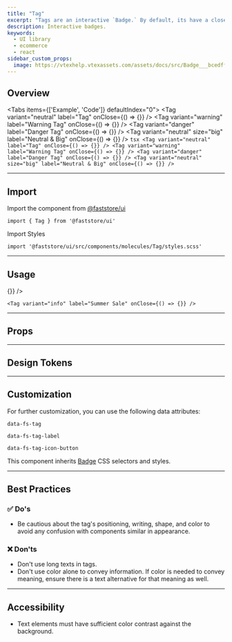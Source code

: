 ```yaml
---
title: "Tag"
excerpt: "Tags are an interactive `Badge.` By default, its have a close button."
description: Interactive badges.
keywords:
  - UI library
  - ecommerce
  - react
sidebar_custom_props:
  image: https://vtexhelp.vtexassets.com/assets/docs/src/Badge___bcedffeb307527c1606be224a7fb5ac1.png
---
```




## Overview

<Tabs items={['Example', 'Code']} defaultIndex="0">
  <Tab>
    <OverviewSection>
      <Tag variant="neutral" label="Tag" onClose={() => {}} />
      <Tag variant="warning" label="Warning Tag" onClose={() => {}} />
      <Tag variant="danger" label="Danger Tag" onClose={() => {}} />
      <Tag
        variant="neutral"
        size="big"
        label="Neutral & Big"
        onClose={() => {}}
      />
    </OverviewSection>
  </Tab>
  <Tab>
    ```tsx
    <Tag variant="neutral" label="Tag" onClose={() => {}} />
    <Tag variant="warning" label="Warning Tag" onClose={() => {}} />
    <Tag variant="danger" label="Danger Tag" onClose={() => {}} />
    <Tag
      variant="neutral"
      size="big"
      label="Neutral & Big"
      onClose={() => {}}
    />
    ```
  </Tab>
</Tabs>

---

## Import

Import the component from [@faststore/ui](/../docs/faststore/components-index)

```tsx
import { Tag } from '@faststore/ui'
```

Import Styles

```tsx
import '@faststore/ui/src/components/molecules/Tag/styles.scss'
```

---

## Usage

<OverviewSection>
  <Tag variant="info" label="Summer Sale" onClose={() => {}} />
</OverviewSection>

```tsx
<Tag variant="info" label="Summer Sale" onClose={() => {}} />
```

---

## Props

<PropsSection name="Tag" />

---

## Design Tokens

<TokenTable>
  <TokenRow token="--fs-tag-text-color" value="var(--fs-color-text)" isColor />
  <TokenDivider />
  <TokenRow token="--fs-tag-icon-size" value="var(--fs-spacing-4)" />
  <TokenRow token="--fs-tag-icon-stroke-width" value="var(--fs-spacing-4)" />
</TokenTable>

---

## Customization

For further customization, you can use the following data attributes:

`data-fs-tag`

`data-fs-tag-label`

`data-fs-tag-icon-button`

This component inherits [Badge](/docs/faststore/atoms-badge) CSS selectors and styles.

---

## Best Practices

### ✅ Do's

- Be cautious about the tag's positioning, writing, shape, and color to avoid any confusion with components similar in appearance.

### ❌ Don'ts

- Don't use long texts in tags.
- Don't use color alone to convey information. If color is needed to convey meaning, ensure there is a text alternative for that meaning as well.

---

## Accessibility

- Text elements must have sufficient color contrast against the background.
